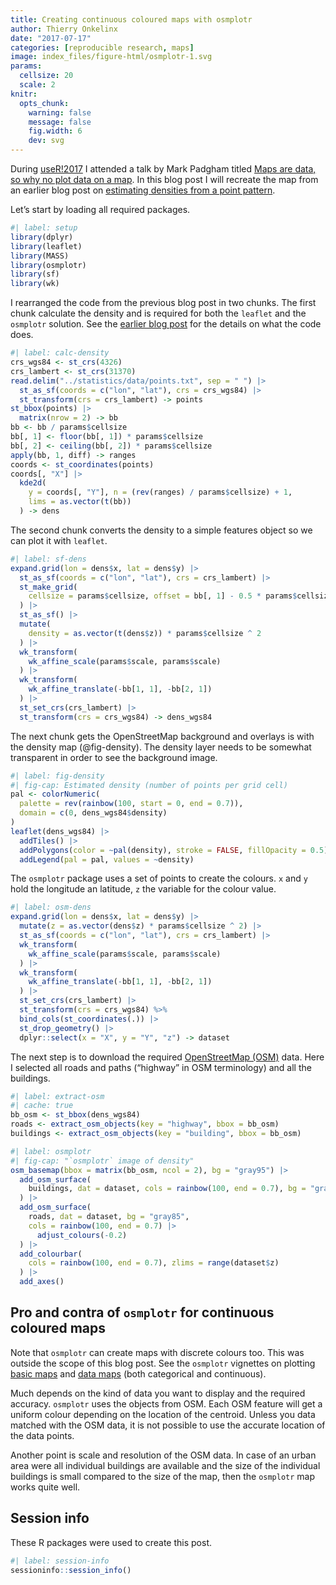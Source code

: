 ```yaml
---
title: Creating continuous coloured maps with osmplotr
author: Thierry Onkelinx
date: "2017-07-17"
categories: [reproducible research, maps]
image: index_files/figure-html/osmplotr-1.svg
params:
  cellsize: 20
  scale: 2
knitr: 
  opts_chunk: 
    warning: false
    message: false
    fig.width: 6
    dev: svg
---
```


During [
useR!2017<!-- spell-check: ignore -->
](https://user2017.brussels/) I attended a talk by
Mark Padgham<!-- spell-check: ignore -->
titled [Maps are data, so why no plot data on a map](https://channel9.msdn.com/Events/useR-international-R-User-conferences/useR-International-R-User-2017-Conference/Maps-are-data-so-why-plot-data-on-a-map).
In this blog post I will recreate the map from an earlier blog post on [estimating densities from a point pattern](../../statistics/point-pattern/index.html).

Let's start by loading all required packages.

```r
#| label: setup
library(dplyr)
library(leaflet)
library(MASS)
library(osmplotr)
library(sf)
library(wk)
```

I rearranged the code from the previous blog post in two chunks.
The first chunk calculate the density and is required for both the `leaflet` and the `osmplotr` solution.
See the [earlier blog post](../../statistics/point-pattern/index.html) for the details on what the code does.

```r
#| label: calc-density
crs_wgs84 <- st_crs(4326)
crs_lambert <- st_crs(31370)
read.delim("../statistics/data/points.txt", sep = " ") |>
  st_as_sf(coords = c("lon", "lat"), crs = crs_wgs84) |>
  st_transform(crs = crs_lambert) -> points
st_bbox(points) |>
  matrix(nrow = 2) -> bb
bb <- bb / params$cellsize
bb[, 1] <- floor(bb[, 1]) * params$cellsize
bb[, 2] <- ceiling(bb[, 2]) * params$cellsize
apply(bb, 1, diff) -> ranges
coords <- st_coordinates(points)
coords[, "X"] |>
  kde2d(
    y = coords[, "Y"], n = (rev(ranges) / params$cellsize) + 1,
    lims = as.vector(t(bb))
  ) -> dens
```

The second chunk converts the density to a simple features object so we can plot it with `leaflet`.

```r
#| label: sf-dens
expand.grid(lon = dens$x, lat = dens$y) |>
  st_as_sf(coords = c("lon", "lat"), crs = crs_lambert) |>
  st_make_grid(
    cellsize = params$cellsize, offset = bb[, 1] - 0.5 * params$cellsize
  ) |>
  st_as_sf() |>
  mutate(
    density = as.vector(t(dens$z)) * params$cellsize ^ 2
  ) |>
  wk_transform(
    wk_affine_scale(params$scale, params$scale)
  ) |>
  wk_transform(
    wk_affine_translate(-bb[1, 1], -bb[2, 1])
  ) |>
  st_set_crs(crs_lambert) |>
  st_transform(crs = crs_wgs84) -> dens_wgs84
```

The next chunk gets the OpenStreetMap background and overlays is with the density map (@fig-density).
The density layer needs to be somewhat transparent in order to see the background image.

```r
#| label: fig-density
#| fig-cap: Estimated density (number of points per grid cell)
pal <- colorNumeric(
  palette = rev(rainbow(100, start = 0, end = 0.7)),
  domain = c(0, dens_wgs84$density)
)
leaflet(dens_wgs84) |>
  addTiles() |>
  addPolygons(color = ~pal(density), stroke = FALSE, fillOpacity = 0.5) |>
  addLegend(pal = pal, values = ~density)
```

The `osmplotr` package uses a set of points to create the colours.
`x` and `y` hold the longitude an latitude, `z` the variable for the colour value.

```r
#| label: osm-dens
expand.grid(lon = dens$x, lat = dens$y) |>
  mutate(z = as.vector(dens$z) * params$cellsize ^ 2) |>
  st_as_sf(coords = c("lon", "lat"), crs = crs_lambert) |>
  wk_transform(
    wk_affine_scale(params$scale, params$scale)
  ) |>
  wk_transform(
    wk_affine_translate(-bb[1, 1], -bb[2, 1])
  ) |>
  st_set_crs(crs_lambert) |>
  st_transform(crs = crs_wgs84) %>%
  bind_cols(st_coordinates(.)) |>
  st_drop_geometry() |>
  dplyr::select(x = "X", y = "Y", "z") -> dataset
```

The next step is to download the required [OpenStreetMap (OSM)](https://www.openstreetmap.org) data.
Here I selected all roads and paths ("highway" in OSM terminology) and all the buildings. 

```r
#| label: extract-osm
#| cache: true
bb_osm <- st_bbox(dens_wgs84)
roads <- extract_osm_objects(key = "highway", bbox = bb_osm)
buildings <- extract_osm_objects(key = "building", bbox = bb_osm)
```

```r
#| label: osmplotr
#| fig-cap: "`osmplotr` image of density"
osm_basemap(bbox = matrix(bb_osm, ncol = 2), bg = "gray95") |>
  add_osm_surface(
    buildings, dat = dataset, cols = rainbow(100, end = 0.7), bg = "gray85"
  ) |>
  add_osm_surface(
    roads, dat = dataset, bg = "gray85",
    cols = rainbow(100, end = 0.7) |>
      adjust_colours(-0.2)
  ) |>
  add_colourbar(
    cols = rainbow(100, end = 0.7), zlims = range(dataset$z)
  ) |>
  add_axes()
```

## Pro and contra of `osmplotr` for continuous coloured maps

Note that `osmplotr` can create maps with discrete colours too.
This was outside the scope of this blog post. See the `osmplotr` vignettes on plotting [basic maps](https://cran.r-project.org/web/packages/osmplotr/vignettes/basic-maps.html) and [data maps](https://cran.r-project.org/web/packages/osmplotr/vignettes/data-maps.html) (both categorical and continuous).

Much depends on the kind of data you want to display and the required accuracy.
`osmplotr` uses the objects from OSM.
Each OSM feature will get a uniform colour depending on the location of the centroid.
Unless you data matched with the OSM data, it is not possible to use the accurate location of the data points.

Another point is scale and resolution of the OSM data.
In case of an urban area were all individual buildings are available and the size of the individual buildings is small compared to the size of the map, then the `osmplotr` map works quite well.

## Session info

These R packages were used to create this post.

```r
#| label: session-info
sessioninfo::session_info()
```
